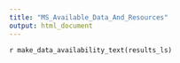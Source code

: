 ```yaml
---
title: "MS_Available_Data_And_Resources"
output: html_document
---
```


`r make_data_availability_text(results_ls)` 